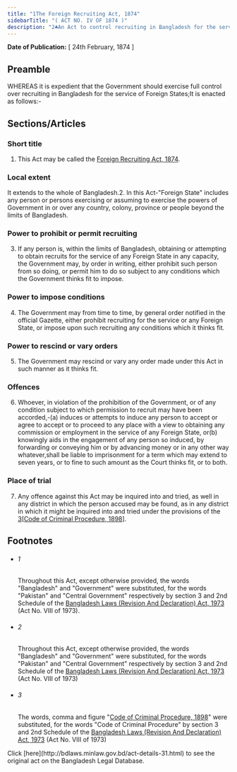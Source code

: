 ```yaml
---
title: "1The Foreign Recruiting Act, 1874"
sidebarTitle: "( ACT NO. IV OF 1874 )"
description: "2♣An Act to control recruiting in Bangladesh for the service of Foreign States."
---
```


**Date of Publication:** [ 24th February, 1874 ]

## Preamble

WHEREAS it is expedient that the Government should exercise full control over recruiting in Bangladesh for the service of Foreign States;It is enacted as follows:-

## Sections/Articles

### Short title

1. This Act may be called the [Foreign Recruiting Act, 1874](/laws/volume-2/act-31 "Foreign Recruiting Act, 1874").

### Local extent

It extends to the whole of Bangladesh.2. In this Act-"Foreign State" includes any person or persons exercising or assuming to exercise the powers of Government in or over any country, colony, province or people beyond the limits of Bangladesh.

### Power to prohibit or permit recruiting

3. If any person is, within the limits of Bangladesh, obtaining or attempting to obtain recruits for the service of any Foreign State in any capacity, the Government may, by order in writing, either prohibit such person from so doing, or permit him to do so subject to any conditions which the Government thinks fit to impose.

### Power to impose conditions

4. The Government may from time to time, by general order notified in the official Gazette, either prohibit recruiting for the service or any Foreign State, or impose upon such recruiting any conditions which it thinks fit.

### Power to rescind or vary orders

5. The Government may rescind or vary any order made under this Act in such manner as it thinks fit.

### Offences

6. Whoever, in violation of the prohibition of the Government, or of any condition subject to which permission to recruit may have been accorded,-(a) induces or attempts to induce any person to accept or agree to accept or to proceed to any place with a view to obtaining any commission or employment in the service of any Foreign State, or(b) knowingly aids in the engagement of any person so induced, by forwarding or conveying him or by advancing money or in any other way whatever,shall be liable to imprisonment for a term which may extend to seven years, or to fine to such amount as the Court thinks fit, or to both.

### Place of trial

7. Any offence against this Act may be inquired into and tried, as well in any district in which the person accused may be found, as in any district in which it might be inquired into and tried under the provisions of the [3](1)[[Code of Criminal Procedure, 1898](/laws/volume-4/act-75 "Code of Criminal Procedure, 1898")].

## Footnotes

- ###### 1

  Throughout this Act, except otherwise provided, the words "Bangladesh" and "Government" were substituted, for the words "Pakistan" and "Central Government" respectively by section 3 and 2nd Schedule of the [Bangladesh Laws (Revision And Declaration) Act, 1973](/laws/volume-17/act-430 "Bangladesh Laws (Revision And Declaration) Act, 1973") (Act No. VIII of 1973).

- ###### 2

  Throughout this Act, except otherwise provided, the words "Bangladesh" and "Government" were substituted, for the words "Pakistan" and "Central Government" respectively by section 3 and 2nd Schedule of the [Bangladesh Laws (Revision And Declaration) Act, 1973](/laws/volume-17/act-430 "Bangladesh Laws (Revision And Declaration) Act, 1973") (Act No. VIII of 1973)

- ###### 3

  The words, comma and figure "[Code of Criminal Procedure, 1898](/laws/volume-4/act-75 "Code of Criminal Procedure, 1898")" were substituted, for the words "Code of Criminal Procedure" by section 3 and 2nd Schedule of the [Bangladesh Laws (Revision And Declaration) Act, 1973](/laws/volume-17/act-430 "Bangladesh Laws (Revision And Declaration) Act, 1973") (Act No. VIII of 1973)

<Note>
  Click [here](http://bdlaws.minlaw.gov.bd/act-details-31.html) to see the original act on the Bangladesh Legal Database.
</Note>
